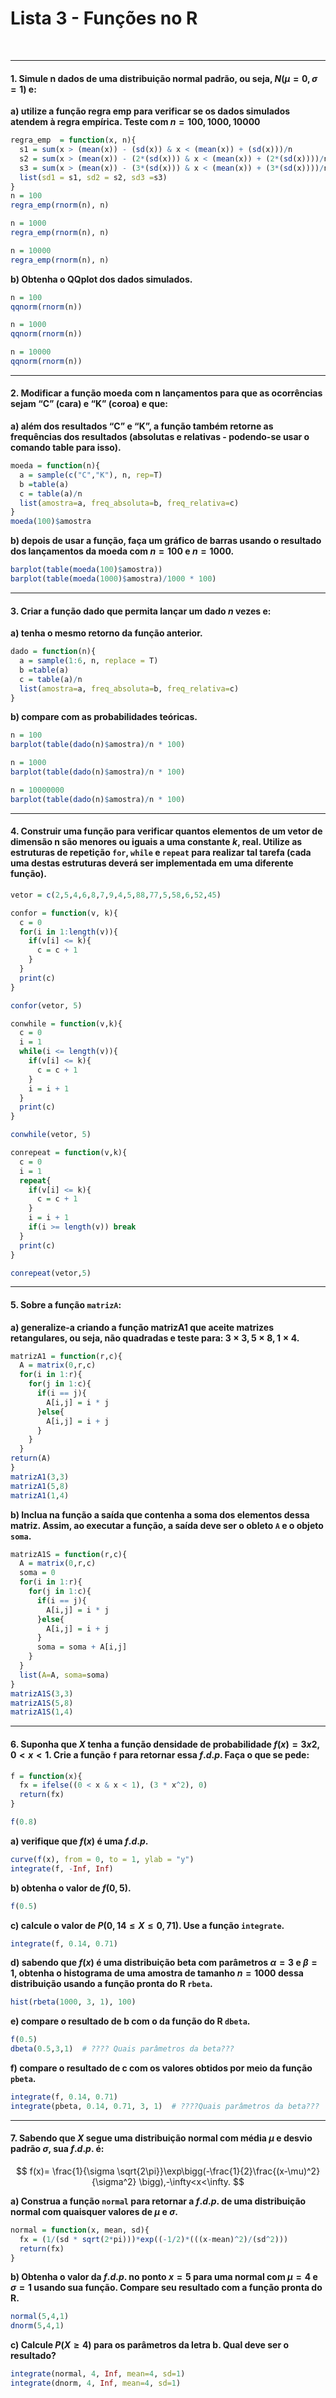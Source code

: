 # Lista 3 - Funções no R 

<br>

-------------------------------------------------------------------------------------

#### 1. Simule n dados de uma distribuição normal padrão, ou seja, $N(μ = 0, σ = 1)$ e:

**a) utilize a função regra emp para verificar se os dados simulados atendem à regra empírica. Teste com $n=100,1000,10000$**
```r
regra_emp  = function(x, n){
  s1 = sum(x > (mean(x)) - (sd(x)) & x < (mean(x)) + (sd(x)))/n 
  s2 = sum(x > (mean(x)) - (2*(sd(x))) & x < (mean(x)) + (2*(sd(x))))/n
  s3 = sum(x > (mean(x)) - (3*(sd(x))) & x < (mean(x)) + (3*(sd(x))))/n
  list(sd1 = s1, sd2 = s2, sd3 =s3)
}
n = 100
regra_emp(rnorm(n), n)

n = 1000
regra_emp(rnorm(n), n)

n = 10000
regra_emp(rnorm(n), n)
```

**b) Obtenha o QQplot dos dados simulados.**   
```r
n = 100
qqnorm(rnorm(n))

n = 1000
qqnorm(rnorm(n))

n = 10000
qqnorm(rnorm(n))
```

-------------------------------------------------------------------------------------

#### 2. Modificar a função moeda com n lançamentos para que as ocorrências sejam “C” (cara) e “K” (coroa) e que:  

**a) além dos resultados “C” e “K”, a função também retorne as frequências dos resultados (absolutas e relativas - podendo-se usar o comando table para isso).**  
```r
moeda = function(n){
  a = sample(c("C","K"), n, rep=T)
  b =table(a)
  c = table(a)/n
  list(amostra=a, freq_absoluta=b, freq_relativa=c)
}
moeda(100)$amostra
```

**b) depois de usar a função, faça um gráfico de barras usando o resultado dos lançamentos da moeda com $n = 100$ e $n = 1000$.**  
```r
barplot(table(moeda(100)$amostra))
barplot(table(moeda(1000)$amostra)/1000 * 100)
```

-------------------------------------------------------------------------------------

#### 3. Criar a função dado que permita lançar um dado $n$ vezes e:  

**a) tenha o mesmo retorno da função anterior.** 
```r
dado = function(n){
  a = sample(1:6, n, replace = T)
  b =table(a)
  c = table(a)/n
  list(amostra=a, freq_absoluta=b, freq_relativa=c)  
}
```

**b) compare com as probabilidades teóricas.**  
```r
n = 100
barplot(table(dado(n)$amostra)/n * 100)

n = 1000
barplot(table(dado(n)$amostra)/n * 100)

n = 10000000
barplot(table(dado(n)$amostra)/n * 100)
```

-------------------------------------------------------------------------------------

#### 4. Construir uma função para verificar quantos elementos de um vetor de dimensão n são menores ou iguais a uma constante $k$, real. Utilize as estruturas de repetição `for`, `while` e `repeat` para realizar tal tarefa (cada uma destas estruturas deverá ser implementada em uma diferente função).  
```r
vetor = c(2,5,4,6,8,7,9,4,5,88,77,5,58,6,52,45)

confor = function(v, k){
  c = 0
  for(i in 1:length(v)){
    if(v[i] <= k){
      c = c + 1
    }
  }
  print(c)
}

confor(vetor, 5)

conwhile = function(v,k){
  c = 0
  i = 1
  while(i <= length(v)){
    if(v[i] <= k){
      c = c + 1
    }
    i = i + 1
  }
  print(c)
}

conwhile(vetor, 5)

conrepeat = function(v,k){
  c = 0
  i = 1
  repeat{
    if(v[i] <= k){
      c = c + 1
    }
    i = i + 1
    if(i >= length(v)) break
  }
  print(c)
}

conrepeat(vetor,5)

```

-------------------------------------------------------------------------------------

#### 5. Sobre a função `matrizA`:  

**a) generalize-a criando a função matrizA1 que aceite matrizes retangulares, ou seja, não quadradas e teste para: $3 × 3, 5 × 8, 1 × 4$.**  
```r
matrizA1 = function(r,c){
  A = matrix(0,r,c)
  for(i in 1:r){
    for(j in 1:c){
      if(i == j){
        A[i,j] = i * j
      }else{
        A[i,j] = i + j
      }
    }
  }
return(A)
}
matrizA1(3,3)
matrizA1(5,8)
matrizA1(1,4)
```

**b) Inclua na função a saída que contenha a soma dos elementos dessa matriz. Assim, ao executar a função, a saída deve ser o obleto `A` e o objeto `soma`.**  
```r
matrizA1S = function(r,c){
  A = matrix(0,r,c)
  soma = 0
  for(i in 1:r){
    for(j in 1:c){
      if(i == j){
        A[i,j] = i * j
      }else{
        A[i,j] = i + j
      }
      soma = soma + A[i,j]
    }
  }
  list(A=A, soma=soma)
}
matrizA1S(3,3)
matrizA1S(5,8)
matrizA1S(1,4)
```

-------------------------------------------------------------------------------------

#### 6. Suponha que $X$ tenha a função densidade de probabilidade $f(x) = 3x 2 , 0 < x < 1$. Crie a função `f` para retornar essa $f.d.p.$ Faça o que se pede:  
```r
f = function(x){
  fx = ifelse((0 < x & x < 1), (3 * x^2), 0)
  return(fx)
}

f(0.8)
```

**a) verifique que $f(x)$ é uma $f.d.p.$**  
```r
curve(f(x), from = 0, to = 1, ylab = "y")
integrate(f, -Inf, Inf)
```

**b) obtenha o valor de $f(0, 5)$.**  
```r
f(0.5)
```

**c) calcule o valor de $P(0, 14 ≤ X ≤ 0, 71)$. Use a função `integrate`.**  
```r
integrate(f, 0.14, 0.71)
```

**d) sabendo que $f(x)$ é uma distribuição beta com parâmetros $α = 3$ e $β = 1$, obtenha o histograma de uma amostra de tamanho $n = 1000$ dessa distribuição usando a função pronta do R `rbeta`.**
```r
hist(rbeta(1000, 3, 1), 100)
```

**e) compare o resultado de b com o da função do R `dbeta`.**
```r
f(0.5)
dbeta(0.5,3,1)  # ???? Quais parâmetros da beta???
```

**f) compare o resultado de c com os valores obtidos por meio da função `pbeta`.**  
```r
integrate(f, 0.14, 0.71)
integrate(pbeta, 0.14, 0.71, 3, 1)  # ????Quais parâmetros da beta???
```

-------------------------------------------------------------------------------------

#### 7. Sabendo que $X$ segue uma distribuição normal com média $μ$ e desvio padrão $σ$, sua $f.d.p.$ é: 

$$ f(x)= \frac{1}{\sigma \sqrt{2\pi}}\exp\bigg(-\frac{1}{2}\frac{(x-\mu)^2}{\sigma^2} \bigg),-\infty<x<\infty. $$  

**a) Construa a função `normal` para retornar a $f.d.p.$ de uma distribuição normal com quaisquer valores de $μ$ e $σ$.**  
```r
normal = function(x, mean, sd){
  fx = (1/(sd * sqrt(2*pi)))*exp((-1/2)*(((x-mean)^2)/(sd^2)))
  return(fx)
}
```

**b) Obtenha o valor da $f.d.p.$ no ponto $x = 5$ para uma normal com $μ = 4$ e $σ = 1$ usando sua função. Compare seu resultado com a função pronta do R.**  
```r
normal(5,4,1)
dnorm(5,4,1)
```

**c) Calcule $P(X ≥ 4)$ para os parâmetros da letra b. Qual deve ser o resultado?** 
```r
integrate(normal, 4, Inf, mean=4, sd=1)
integrate(dnorm, 4, Inf, mean=4, sd=1)
```

